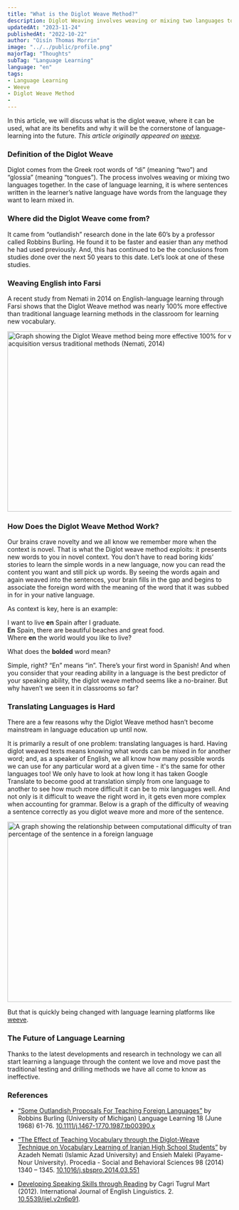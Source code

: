 ---
title: "What is the Diglot Weave Method?"
description: Diglot Weaving involves weaving or mixing two languages together. In the case of language learning, it is where sentences written in the learner’s native language have words from the language they want to learn mixed in.
updatedAt: "2023-11-24"
publishedAt: "2022-10-22"
author: "Oisín Thomas Morrin"
image: "../../public/profile.png"
majorTag: "Thoughts"
subTag: "Language Learning"
language: "en"
tags: 
- Language Learning
- Weeve
- Diglot Weave Method
- 
---
In this article, we will discuss what is the diglot weave, where it can be used, what are its benefits and why it will be the cornerstone of language-learning into the future. 
_This article originally appeared on [weeve](https://shop.weeve.ie/blogs/blog/what-is-the-diglot-weave-method)._

### Definition of the Diglot Weave
Diglot comes from the Greek root words of “di” (meaning “two”) and “glossia” (meaning “tongues”). The process involves weaving or mixing two languages together. In the case of language learning, it is where sentences written in the learner’s native language have words from the language they want to learn mixed in. 

### Where did the Diglot Weave come from?
It came from “outlandish” research done in the late 60’s by a professor called Robbins Burling. He found it to be faster and easier than any method he had used previously. And, this has continued to be the conclusions from studies done over the next 50 years to this date. Let’s look at one of these studies.
 
### Weaving English into Farsi
A recent study from Nemati in 2014 on English-language learning through Farsi shows that the Diglot Weave method was nearly 100% more effective than traditional language learning methods in the classroom for learning new vocabulary. 

<div
    style={{
        display: "flex",
        flexDirection: "column",
        alignItems: "center",
        justifyContent: "center",
        textAlign: "center",
    }}>
<Image
  src="/diglot-weeve-efficacy.png"
  width="618"
  height="404"
  alt="Graph showing the Diglot Weave method being more effective 100% for vocabulary acquisition versus traditional methods (Nemati, 2014)"
  sizes="100vw"
/>
</div>

### How Does the Diglot Weave Method Work?
Our brains crave novelty and we all know we remember more when the context is novel. That is what the Diglot weave method exploits: it presents new words to you in novel context. You don’t have to read boring kids’ stories to learn the simple words in a new language, now you can read the content you want and still pick up words. By seeing the words again and again weaved into the sentences, your brain fills in the gap and begins to associate the foreign word with the meaning of the word that it was subbed in for in your native language. 

As context is key, here is an example:

I want to live **en** Spain after I graduate.  
**En** Spain, there are beautiful beaches and great food.  
Where **en** the world would you like to live?

What does the **bolded** word mean? 

Simple, right? “En” means “in”. There’s your first word in Spanish! And when you consider that your reading ability in a language is the best predictor of your speaking ability, the diglot weave method seems like a no-brainer. But why haven’t we seen it in classrooms so far?

### Translating Languages is Hard
There are a few reasons why the Diglot Weave method hasn’t become mainstream in language education up until now. 

It is primarily a result of one problem: translating languages is hard. Having diglot weaved texts means knowing what words can be mixed in for another word; and, as a speaker of English, we all know how many possible words we can use for any particular word at a given time - it's the same for other languages too! We only have to look at how long it has taken Google Translate to become good at translation simply from one language to another to see how much more difficult it can be to mix languages well. And not only is it difficult to weave the right word in, it gets even more complex when accounting for grammar. Below is a graph of the difficulty of weaving a sentence correctly as you diglot weave more and more of the sentence. 

<div
    style={{
        display: "flex",
        flexDirection: "column",
        alignItems: "center",
        justifyContent: "center",
        textAlign: "center",
    }}>
<Image
  src="/computational-difficulty.png"
  width="618"
  height="404"
  alt="A graph showing the relationship between computational difficulty of translation and percentage of the sentence in a foreign language"
  sizes="100vw"
/>
</div>
 
But that is quickly being changed with language learning platforms like [weeve](https://www.weeve.ie). 

### The Future of Language Learning

Thanks to the latest developments and research in technology we can all start learning a language through the content we love and move past the traditional testing and drilling methods we have all come to know as ineffective.

### References
- [“Some Outlandish Proposals For Teaching Foreign Languages”](https://onlinelibrary.wiley.com/doi/abs/10.1111/j.1467-1770.1987.tb00390.x) by Robbins Burling (University of Michigan) Language Learning 18 (June 1968) 61-76. [10.1111/j.1467-1770.1987.tb00390.x](https://doi.org/10.1111/j.1467-1770.1987.tb00390.x)

- [“The Effect of Teaching Vocabulary through the Diglot-Weave Technique on Vocabulary Learning of Iranian High School Students”](https://www.sciencedirect.com/science/article/pii/S1877042814026421?via%3Dihub) by Azadeh Nemati (Islamic Azad University) and Ensieh Maleki (Payame-Nour University). Procedia - Social and Behavioral Sciences 98 (2014) 1340 – 1345. [10.1016/j.sbspro.2014.03.551](https://doi.org/10.1016/j.sbspro.2014.03.551)

- [Developing Speaking Skills through Reading](https://www.ccsenet.org/journal/index.php/ijel/article/view/22597) by Cagri Tugrul Mart (2012). International Journal of English Linguistics. 2. [10.5539/ijel.v2n6p91](https://www.researchgate.net/publication/271313274_Developing_Speaking_Skills_through_Reading).